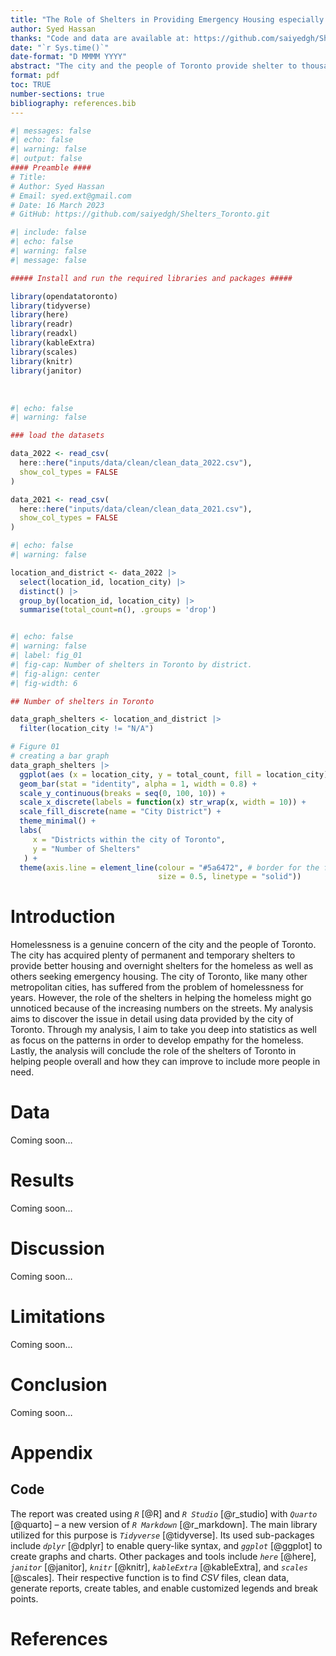 ```yaml
---
title: "The Role of Shelters in Providing Emergency Housing especially for the Homeless"
author: Syed Hassan
thanks: "Code and data are available at: https://github.com/saiyedgh/Shelters_Toronto.git"
date: "`r Sys.time()`"
date-format: "D MMMM YYYY"
abstract: "The city and the people of Toronto provide shelter to thousands of people every year. The majority that takes benefit from the city's overnight shelter are the homeless. The occupancy of these shelters is 100% on most nights and rarely does space go unoccupied. We need to make these shelters more accessible for the homeless and provide more funding to expand the program."
format: pdf
toc: TRUE
number-sections: true
bibliography: references.bib
---
```


```r
#| messages: false
#| echo: false
#| warning: false
#| output: false
#### Preamble ####
# Title: 
# Author: Syed Hassan
# Email: syed.ext@gmail.com
# Date: 16 March 2023
# GitHub: https://github.com/saiyedgh/Shelters_Toronto.git
```


```r
#| include: false
#| echo: false
#| warning: false
#| message: false

##### Install and run the required libraries and packages #####

library(opendatatoronto)
library(tidyverse)
library(here)
library(readr)
library(readxl)
library(kableExtra)
library(scales)
library(knitr)
library(janitor)
```
\


```r
#| echo: false
#| warning: false

### load the datasets

data_2022 <- read_csv(
  here::here("inputs/data/clean/clean_data_2022.csv"),
  show_col_types = FALSE
)

data_2021 <- read_csv(
  here::here("inputs/data/clean/clean_data_2021.csv"),
  show_col_types = FALSE
)

```


```r
#| echo: false
#| warning: false

location_and_district <- data_2022 |> 
  select(location_id, location_city) |>
  distinct() |>
  group_by(location_id, location_city) |>
  summarise(total_count=n(), .groups = 'drop')


```


```r

```



```r
#| echo: false
#| warning: false
#| label: fig_01
#| fig-cap: Number of shelters in Toronto by district.
#| fig-align: center
#| fig-width: 6

## Number of shelters in Toronto

data_graph_shelters <- location_and_district |>
  filter(location_city != "N/A")

# Figure 01
# creating a bar graph
data_graph_shelters |>
  ggplot(aes (x = location_city, y = total_count, fill = location_city)) +
  geom_bar(stat = "identity", alpha = 1, width = 0.8) +
  scale_y_continuous(breaks = seq(0, 100, 10)) +
  scale_x_discrete(labels = function(x) str_wrap(x, width = 10)) +
  scale_fill_discrete(name = "City District") +
  theme_minimal() +
  labs(
     x = "Districts within the city of Toronto",
     y = "Number of Shelters"
   ) +
  theme(axis.line = element_line(colour = "#5a6472", # border for the figure
                                 size = 0.5, linetype = "solid"))

```



# Introduction

Homelessness is a genuine concern of the city and the people of Toronto. The city has acquired plenty of permanent and temporary shelters to provide better housing and overnight shelters for the homeless as well as others seeking emergency housing. The city of Toronto, like many other metropolitan cities, has suffered from the problem of homelessness for years. However, the role of the shelters in helping the homeless might go unnoticed because of the increasing numbers on the streets. My analysis aims to discover the issue in detail using data provided by the city of Toronto. Through my analysis, I aim to take you deep into statistics as well as focus on the patterns in order to develop empathy for the homeless. Lastly, the analysis will conclude the role of the shelters of Toronto in helping people overall and how they can improve to include more people in need.


# Data

Coming soon...

# Results

Coming soon...


# Discussion

Coming soon...


# Limitations

Coming soon...


# Conclusion

Coming soon...


\newpage

# Appendix

## Code

The report was created using *`R`* [@R] and *`R Studio`* [@r_studio] with *`Quarto`* [@quarto] -- a new version of *`R Markdown`* [@r_markdown]. The main library utilized for this purpose is *`Tidyverse`* [@tidyverse]. Its used sub-packages include *`dplyr`* [@dplyr] to enable query-like syntax, and *`ggplot`* [@ggplot] to create graphs and charts. Other packages and tools include *`here`* [@here], *`janitor`* [@janitor], *`knitr`* [@knitr], *`kableExtra`* [@kableExtra], and *`scales`* [@scales]. Their respective function is to find *CSV* files, clean data, generate reports, create tables, and enable customized legends and break points.


\newpage

# References
